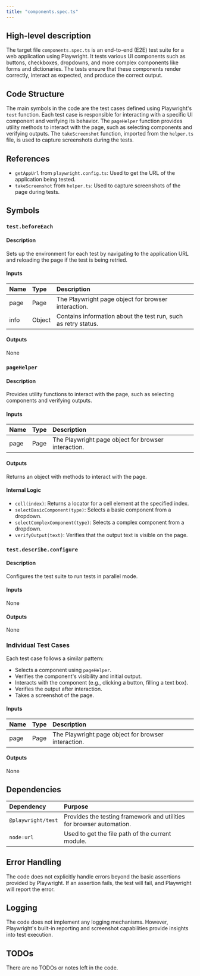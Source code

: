 ```yaml
---
title: "components.spec.ts"
---
```


## High-level description

The target file `components.spec.ts` is an end-to-end (E2E) test suite for a web application using Playwright. It tests various UI components such as buttons, checkboxes, dropdowns, and more complex components like forms and dictionaries. The tests ensure that these components render correctly, interact as expected, and produce the correct output.

## Code Structure

The main symbols in the code are the test cases defined using Playwright's `test` function. Each test case is responsible for interacting with a specific UI component and verifying its behavior. The `pageHelper` function provides utility methods to interact with the page, such as selecting components and verifying outputs. The `takeScreenshot` function, imported from the `helper.ts` file, is used to capture screenshots during the tests.

## References

- `getAppUrl` from `playwright.config.ts`: Used to get the URL of the application being tested.
- `takeScreenshot` from `helper.ts`: Used to capture screenshots of the page during tests.

## Symbols

### `test.beforeEach`
#### Description
Sets up the environment for each test by navigating to the application URL and reloading the page if the test is being retried.

#### Inputs
| Name | Type | Description |
|:-----|:-----|:------------|
| page | Page | The Playwright page object for browser interaction. |
| info | Object | Contains information about the test run, such as retry status. |

#### Outputs
None

### `pageHelper`
#### Description
Provides utility functions to interact with the page, such as selecting components and verifying outputs.

#### Inputs
| Name | Type | Description |
|:-----|:-----|:------------|
| page | Page | The Playwright page object for browser interaction. |

#### Outputs
Returns an object with methods to interact with the page.

#### Internal Logic
- `cell(index)`: Returns a locator for a cell element at the specified index.
- `selectBasicComponent(type)`: Selects a basic component from a dropdown.
- `selectComplexComponent(type)`: Selects a complex component from a dropdown.
- `verifyOutput(text)`: Verifies that the output text is visible on the page.

### `test.describe.configure`
#### Description
Configures the test suite to run tests in parallel mode.

#### Inputs
None

#### Outputs
None

### Individual Test Cases
Each test case follows a similar pattern:
- Selects a component using `pageHelper`.
- Verifies the component's visibility and initial output.
- Interacts with the component (e.g., clicking a button, filling a text box).
- Verifies the output after interaction.
- Takes a screenshot of the page.

#### Inputs
| Name | Type | Description |
|:-----|:-----|:------------|
| page | Page | The Playwright page object for browser interaction. |

#### Outputs
None

## Dependencies

| Dependency | Purpose |
|:-----------|:--------|
| `@playwright/test` | Provides the testing framework and utilities for browser automation. |
| `node:url` | Used to get the file path of the current module. |

## Error Handling

The code does not explicitly handle errors beyond the basic assertions provided by Playwright. If an assertion fails, the test will fail, and Playwright will report the error.

## Logging

The code does not implement any logging mechanisms. However, Playwright's built-in reporting and screenshot capabilities provide insights into test execution.

## TODOs

There are no TODOs or notes left in the code.